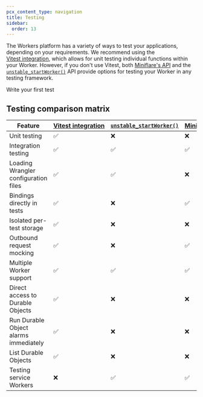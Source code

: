```yaml
---
pcx_content_type: navigation
title: Testing
sidebar:
  order: 13
---
```



The Workers platform has a variety of ways to test your applications, depending on your requirements. We recommend using the [Vitest integration](/workers/testing/vitest-integration), which allows for unit testing individual functions within your Worker. However, if you don't use Vitest, both [Miniflare's API](/workers/testing/miniflare/writing-tests) and the [`unstable_startWorker()`](/workers/testing/wrangler) API provide options for testing your Worker in any testing framework.


<LinkButton href="/workers/testing/vitest-integration/get-started/write-your-first-test/">
	Write your first test
</LinkButton>


## Testing comparison matrix

| Feature                                   | [Vitest integration](/workers/testing/vitest-integration) | [`unstable_startWorker()`](/workers/testing/wrangler) | [Miniflare's API](/workers/testing/miniflare) |
| ----------------------------------------- | ----------- | ---------------- | --------------- |
| Unit testing                              | ✅          | ❌               | ❌              |
| Integration testing                       | ✅          | ✅               | ✅              |
| Loading Wrangler configuration files      | ✅          | ✅               | ❌              |
| Bindings directly in tests                | ✅          | ❌               | ✅              |
| Isolated per-test storage                 | ✅          | ❌               | ❌              |
| Outbound request mocking                  | ✅          | ❌               | ✅              |
| Multiple Worker support                   | ✅          | ✅               | ✅              |
| Direct access to Durable Objects          | ✅          | ❌               | ❌              |
| Run Durable Object alarms immediately     | ✅          | ❌               | ❌              |
| List Durable Objects                      | ✅          | ❌               | ❌              |
| Testing service Workers                   | ❌          | ✅               | ✅              |

<Render file="testing-pages-functions" product="workers" />
